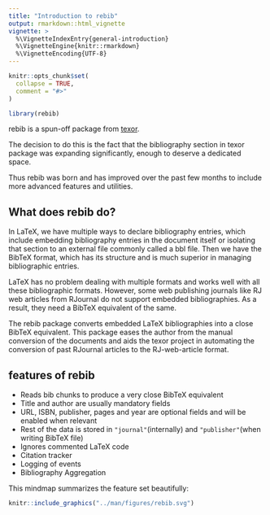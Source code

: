 ```yaml
---
title: "Introduction to rebib"
output: rmarkdown::html_vignette
vignette: >
  %\VignetteIndexEntry{general-introduction}
  %\VignetteEngine{knitr::rmarkdown}
  %\VignetteEncoding{UTF-8}
---
```


```r
knitr::opts_chunk$set(
  collapse = TRUE,
  comment = "#>"
)
```

```r
library(rebib)
```


rebib is a spun-off package from [texor](https://github.com/Abhi-1U/texor).

The decision to do this is the fact that the bibliography section 
in texor package was expanding significantly, enough to deserve a dedicated space.

Thus rebib was born and has improved over the past few months to include more advanced features and utilities. 

## What does rebib do?

In LaTeX, we have multiple ways to declare bibliography entries, which include embedding bibliography entries in the document itself or isolating that section to an external file commonly called a bbl file. Then we have the BibTeX format, which has its structure and is much superior in managing bibliographic entries.

LaTeX has no problem dealing with multiple formats and works well with all these bibliographic formats. However, some web publishing journals like RJ web articles from RJournal do not support embedded bibliographies. As a result, they need a BibTeX equivalent of the same.

The rebib package converts embedded LaTeX bibliographies into a close  BibTeX equivalent. This package eases the author from the manual conversion of the documents and aids the texor project in automating the conversion of past RJournal articles to the RJ-web-article format.

## features of rebib


-   Reads bib chunks to produce a very close BibTeX equivalent
-   Title and author are usually mandatory fields
-   URL, ISBN, publisher, pages and year are optional fields and will be enabled when relevant
-   Rest of the data is stored in `"journal"`(internally) and `"publisher"`(when writing BibTeX file)
-   Ignores commented LaTeX code 
-   Citation tracker
-   Logging of events
-   Bibliography Aggregation

This mindmap summarizes the feature set beautifully:

```r
knitr::include_graphics("../man/figures/rebib.svg")
```
